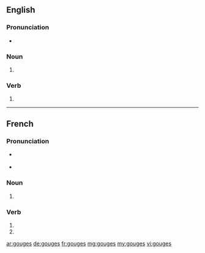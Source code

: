 {{also|gougés}}
==English==

===Pronunciation===
* {{IPA|/ɡaʊdʒəz/|lang=en}}

===Noun===
{{head|en|noun plural form}}

# {{plural of|gouge|lang=en}}

===Verb===
{{head|en|verb form}}

# {{en-third-person singular of|gouge}}

----

==French==

===Pronunciation===
* {{a|France}} {{IPA|/ɡuːʒ/|lang=fr}}
* {{a|Québec}} {{IPA|/ɡʊːʒ/|lang=fr}}

===Noun===
{{head|fr|noun plural form|g=f}}

# {{plural of|gouge|lang=fr}}

===Verb===
{{fr-verb-form}}

# {{inflection of|gouger||2|s|pres|indc|lang=fr}}
# {{inflection of|gouger||2|s|pres|subj|lang=fr}}

[[ar:gouges]]
[[de:gouges]]
[[fr:gouges]]
[[mg:gouges]]
[[my:gouges]]
[[vi:gouges]]